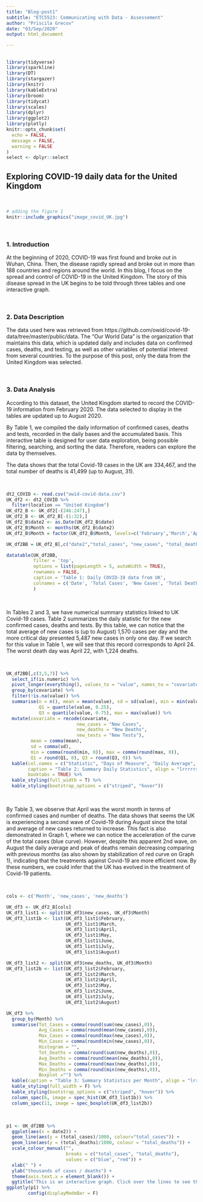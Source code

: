 ```yaml
---
title: "Blog-post1"
subtitle: "ETC5523: Communicating with Data - Assessement"
author: "Priscila Grecov"
date: "03/Sep/2020"
output: html_document

---
```

## 

```r
library(tidyverse)
library(sparkline)
library(DT)
library(stargazer)
library(knitr)
library(kableExtra)
library(broom)
library(tidycat)
library(scales)
library(dplyr)
library(ggplot2)
library(plotly)
knitr::opts_chunk$set(
  echo = FALSE,
  message = FALSE,
  warning = FALSE
)
select <- dplyr::select
```

## Exploring COVID-19 daily data for the United Kingdom
<br>

```r
# adding the figure 1
knitr::include_graphics("image_covid_UK.jpg")
```

<br>  

### 1. Introduction 

At the beginning of 2020, COVID-19 was first found and broke out in Wuhan, China. Then, the disease rapidly spread and broke out in more than 188 countries and regions around the world. In this blog, I focus on the spread and control of COVID-19 in the United Kingdom. The story of this disease spread in the UK begins to be told through three tables and one interactive graph.

<br> 

### 2. Data Description
  
The data used here was retrieved from https://github.com/owid/covid-19-data/tree/master/public/data. The "Our World Data" is the organization that maintains this data, which is updated daily and includes data on confirmed cases, deaths, and testing, as well as other variables of potential interest from several countries. To the purpose of this post, only the data from the United Kingdom was selected.

<br> 

### 3. Data Analysis  

According to this dataset, the United Kingdom started to record the COVID-19 information from February 2020. The data selected to display in the tables are updated up to August 2020.  
  
By Table 1, we compiled the daily information of confirmed cases, deaths and tests, recorded in the daily bases and the accumulated basis. This interactive table is designed for user data exploration, being possible filtering, searching, and sorting the data. Therefore, readers can explore the data by themselves.

The data shows that the total Covid-19 cases in the UK are 334,467, and the total number of deaths is 41,499 (up to August, 31).

<br> 
  
```r
dt2_COVID <- read.csv("owid-covid-data.csv")
UK_df2 <- dt2_COVID %>%
  filter(location == "United Kingdom") 
UK_df2_B <- UK_df2[-(246:247),]
UK_df2_B <- UK_df2_B[-(1:32),]
UK_df2_B$date2 <- as.Date(UK_df2_B$date)
UK_df2_B$Month <- months(UK_df2_B$date2)
UK_df2_B$Month = factor(UK_df2_B$Month, levels=c('February','March','April','May','June','July','August'))
```


```r
UK_df2BB = UK_df2_B[,c("date2","total_cases", "new_cases", "total_deaths", "new_deaths", "total_tests", "new_tests")]

datatable(UK_df2BB, 
          filter = 'top', 
          options = list(pageLength = 5, autoWidth = TRUE), 
          rownames = FALSE, 
          caption = 'Table 1: Daily COVID-19 data from UK',
          colnames = c('Date', 'Total Cases', 'New Cases', 'Total Deaths', 'New Deaths', 'Total Tests', 'New Tests')
          ) 
```
  
<br>  
  
In Tables 2 and 3, we have numerical summary statistics linked to UK Covid-19 cases. Table 2 summarizes the daily statistic for the new confirmed cases, deaths and tests. By this table, we can notice that the total average of new cases is (up to August) 1,570 cases per day and the more critical day presented 5,487 new cases in only one day. If we search for this value in Table 1, we will see that this record corresponds to April 24. The worst death day was April 22, with 1,224 deaths.

<br> 

```r

UK_df2BB[,c(3,5,7)] %>% 
  select_if(is.numeric) %>% 
  pivot_longer(everything(), values_to = "value", names_to = "covariate") %>% 
  group_by(covariate) %>% 
  filter(!is.na(value)) %>% 
  summarise(n = n(), mean = mean(value), sd = sd(value), min = min(value),
            Q1 = quantile(value, 0.25), 
            Q3 = quantile(value, 0.75), max = max(value)) %>% 
  mutate(covariate = recode(covariate,
                          new_cases = "New Cases",
                          new_deaths = "New Deaths",
                          new_tests = "New Tests"),
         mean = comma(mean),
         sd = comma(sd),
         min = comma(round(min, 0)), max = comma(round(max, 0)), 
         Q1 = round(Q1, 0), Q3 = round(Q3, 0)) %>% 
  kable(col.names = c("Statistic", "Days of Measure", "Daily Average", "Daily St. Dev.", "Minimum", "Pctl(25)", "Pctl(75)", "Maximum"), 
        caption = "Table 2: Summary Daily Statistics", align = "lrrrrrrr",
        booktabs = TRUE) %>%
  kable_styling(full_width = T) %>%
  kable_styling(bootstrap_options = c("striped", "hover")) 
```
  
<br>   

By Table 3, we observe that April was the worst month in terms of confirmed cases and number of deaths. The data shows that seems the UK is experiencing a second wave of Covid-19 during August since the total and average of new cases returned to increase. This fact is also demonstrated in Graph 1, where we can notice the acceleration of the curve of the total cases (blue curve). However, despite this apparent 2nd wave, on August the daily average and peak of deaths remain decreasing comparing with previous months (as also shown by stabilization of red curve on Graph 1), indicating that the treatments against Covid-19 are more efficient now. By these numbers, we could infer that the UK has evolved in the treatment of Covid-19 patients.

<br> 

```r
cols <- c('Month', 'new_cases', 'new_deaths')

UK_df3 <- UK_df2_B[cols]
UK_df3_list1 <- split(UK_df3$new_cases, UK_df3$Month)
UK_df3_list1b <- list(UK_df3_list1$February,
                      UK_df3_list1$March,
                      UK_df3_list1$April,
                      UK_df3_list1$May,
                      UK_df3_list1$June,
                      UK_df3_list1$July,
                      UK_df3_list1$August)

UK_df3_list2 <- split(UK_df3$new_deaths, UK_df3$Month)
UK_df3_list2b <- list(UK_df3_list2$February,
                      UK_df3_list2$March,
                      UK_df3_list2$April,
                      UK_df3_list2$May,
                      UK_df3_list2$June,
                      UK_df3_list2$July,
                      UK_df3_list2$August)

UK_df3 %>% 
  group_by(Month) %>% 
  summarise(Tot_Cases = comma(round(sum(new_cases),0)),
            Avg_Cases = comma(round(mean(new_cases),0)),
            Max_Cases = comma(round(max(new_cases),0)),
            Min_Cases = comma(round(min(new_cases),0)),
            Histogram = "",
            Tot_Deaths = comma(round(sum(new_deaths),0)),
            Avg_Deaths = comma(round(mean(new_deaths),0)),
            Max_Deaths = comma(round(max(new_deaths),0)),
            Min_Deaths = comma(round(min(new_deaths),0)),
            Boxplot ="") %>%
  kable(caption = "Table 3: Summary Statistics per Month", align = "lrrrrrrrrrr", booktabs = TRUE) %>%
  kable_styling(full_width = F) %>%
  kable_styling(bootstrap_options = c("striped", "hover")) %>%
  column_spec(6, image = spec_hist(UK_df3_list1b)) %>%
  column_spec(11, image = spec_boxplot(UK_df3_list2b))

```

<br> 

```r
p1 <- UK_df2BB %>%
  ggplot(aes(x = date2)) +
  geom_line(aes(y = (total_cases)/1000, colour="total_cases")) +
  geom_line(aes(y = (total_deaths)/1000, colour = "total_deaths")) +
  scale_colour_manual("", 
                      breaks = c("total_cases", "total_deaths"),
                      values = c("blue", "red")) +
  xlab(" ") +
  ylab("thousands of cases / deaths") +
  theme(axis.text.x = element_blank()) +
  ggtitle("This is an interactive graph. Click over the lines to see the data details.")
ggplotly(p1) %>%
        config(displayModeBar = F)
``` 

